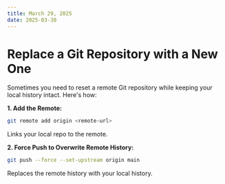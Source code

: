 ```yaml
---
title: March 29, 2025
date: 2025-03-30
---
```


# Replace a Git Repository with a New One

Sometimes you need to reset a remote Git repository while keeping your local history intact. Here's how:

**1. Add the Remote:**
```bash
git remote add origin <remote-url>
```

Links your local repo to the remote.

**2. Force Push to Overwrite Remote History:**
```bash
git push --force --set-upstream origin main
```

Replaces the remote history with your local history.


